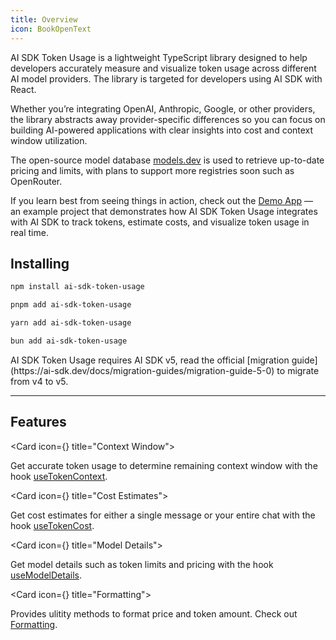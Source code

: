 ```yaml
---
title: Overview
icon: BookOpenText
---
```


AI SDK Token Usage is a lightweight TypeScript library designed to help developers 
accurately measure and visualize token usage across different AI model providers.
The library is targeted for developers using AI SDK with React.

Whether you’re integrating OpenAI, Anthropic, Google, or other providers, the library 
abstracts away provider-specific differences so you can focus on building AI-powered 
applications with clear insights into cost and context window utilization.

The open-source model database [models.dev](https://models.dev) is used to retrieve up-to-date
pricing and limits, with plans to support more registries soon such as OpenRouter.

If you learn best from seeing things in action, check out the 
[Demo App](https://github.com/andreastande/ai-sdk-token-usage/tree/main/apps/demo) — an example
project that demonstrates how AI SDK Token Usage integrates with AI SDK to track tokens, estimate costs, 
and visualize token usage in real time.

## Installing

```bash tab="npm"
npm install ai-sdk-token-usage
```

```bash tab="pnpm"
pnpm add ai-sdk-token-usage
```

```bash tab="yarn"
yarn add ai-sdk-token-usage
```

```bash tab="bun"
bun add ai-sdk-token-usage
```

<Callout>
  AI SDK Token Usage requires AI SDK v5, read the official [migration guide](https://ai-sdk.dev/docs/migration-guides/migration-guide-5-0)
  to migrate from v4 to v5.
</Callout>

---

## Features


<Cards>

<Card icon={<Sparkle className="text-teal-600" />} title="Context Window">

Get accurate token usage to determine remaining context window with the hook [useTokenContext](/docs/hooks/use-token-context).

</Card>

<Card icon={<DollarSign className="text-green-600" />} title="Cost Estimates">

Get cost estimates for either a single message or your entire chat with the hook [useTokenCost](/docs/hooks/use-token-cost).

</Card>

<Card icon={<Info className="text-blue-400" />} title="Model Details">

Get model details such as token limits and pricing with the hook [useModelDetails](/docs/hooks/use-model-details).

</Card>

<Card icon={<Pencil />} title="Formatting">

Provides ulitity methods to format price and token amount. Check out [Formatting](/docs/formatting).

</Card>

</Cards>